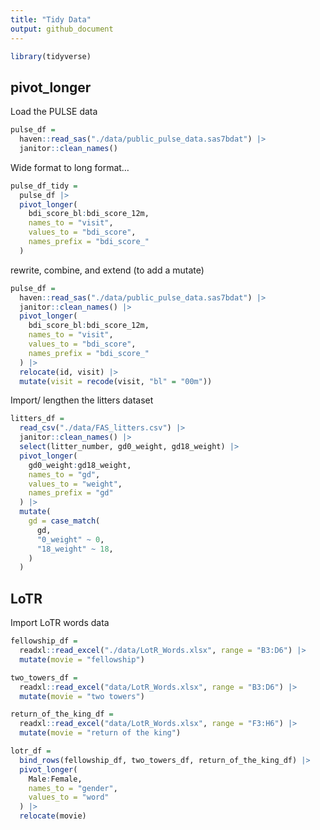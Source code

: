 ```yaml
---
title: "Tidy Data"
output: github_document
---
```


```r
library(tidyverse)
```

## pivot_longer

Load the PULSE data

```r
pulse_df = 
  haven::read_sas("./data/public_pulse_data.sas7bdat") |>
  janitor::clean_names()
```

Wide format to long format...

```r
pulse_df_tidy = 
  pulse_df |>
  pivot_longer(
    bdi_score_bl:bdi_score_12m,
    names_to = "visit",
    values_to = "bdi_score",
    names_prefix = "bdi_score_"
  )
```

rewrite, combine, and extend (to add a mutate)
```r
pulse_df = 
  haven::read_sas("./data/public_pulse_data.sas7bdat") |>
  janitor::clean_names() |>
  pivot_longer(
    bdi_score_bl:bdi_score_12m,
    names_to = "visit",
    values_to = "bdi_score",
    names_prefix = "bdi_score_"
  ) |> 
  relocate(id, visit) |>
  mutate(visit = recode(visit, "bl" = "00m"))
```

Import/ lengthen the litters dataset

```r
litters_df = 
  read_csv("./data/FAS_litters.csv") |>
  janitor::clean_names() |>
  select(litter_number, gd0_weight, gd18_weight) |>
  pivot_longer(
    gd0_weight:gd18_weight,
    names_to = "gd",
    values_to = "weight",
    names_prefix = "gd"
  ) |>
  mutate(
    gd = case_match(
      gd,
      "0_weight" ~ 0,
      "18_weight" ~ 18,
    )
  )
```

## LoTR

Import LoTR words data

```r
fellowship_df =
  readxl::read_excel("./data/LotR_Words.xlsx", range = "B3:D6") |>
  mutate(movie = "fellowship")

two_towers_df = 
  readxl::read_excel("data/LotR_Words.xlsx", range = "B3:D6") |>
  mutate(movie = "two towers")

return_of_the_king_df = 
  readxl::read_excel("data/LotR_Words.xlsx", range = "F3:H6") |>
  mutate(movie = "return of the king")

lotr_df = 
  bind_rows(fellowship_df, two_towers_df, return_of_the_king_df) |>
  pivot_longer(
    Male:Female,
    names_to = "gender",
    values_to = "word"
  ) |>
  relocate(movie)
```
















